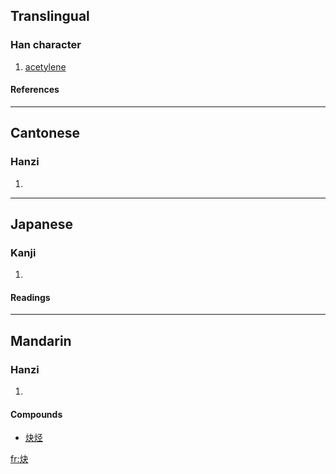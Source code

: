 {{see|耿}}

==Translingual==
===Han character===
{{Han char|rn=86|rad=火|as=04|sn=8|four=9583<sub>0</sub>|canj=火木大 (FDK), X火木大 (XFDK)}}
# [[acetylene]]
====References====
{{Han ref|kx=0667.190|dkj=18917|dj=1076.270|hdz=32194.030|uh=7094|ud=28820|bh=CD50|bd=52560}}

----
==Cantonese==
===Hanzi===
{{yue-hanzi|jyut=|y=kyut3}}
# {{defn|Cantonese}}

----
==Japanese==
===Kanji===
{{ja-kanji|grade=|rs=火04}}
# {{defn|Japanese}} 
====Readings====
{{ja-readings|on=[[けい]] (kei), [[け]] (ke), [[けつ]] (ketsu), [[けち]] (kechi)|kun=}}

----
==Mandarin==
===Hanzi===
{{cmn-hanzi|pin=[[quē]] (que1), [[guì]] (gui4)|wg=ch'üeh<sup>1</sup>, kuei<sup>4</sup>}}
# {{defn|Mandarin}}

====Compounds====
*[[炔烃]]

[[fr:炔]]